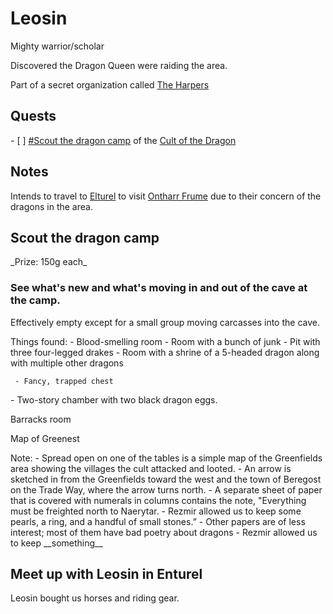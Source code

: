 = Leosin =
Mighty warrior/scholar

Discovered the Dragon Queen were raiding the area.

Part of a secret organization called [[The Harpers]]

== Quests ==

- [ ] [[#Scout the dragon camp]] of the [[Cult of the Dragon]]

== Notes ==
Intends to travel to [[Elturel]] to visit [[Ontharr Frume]] due to their concern of the dragons in the area.

== Scout the dragon camp ==

_Prize: 150g each_

=== See what's new and what's moving in and out of the cave at the camp. ===

Effectively empty except for a small group moving carcasses into the cave.

Things found:
- Blood-smelling room
- Room with a bunch of junk
- Pit with three four-legged drakes
- Room with a shrine of a 5-headed dragon along with multiple other dragons
  - Fancy, trapped chest
- Two-story chamber with two black dragon eggs.

Barracks room

Map of Greenest

Note:
- Spread open on one of the tables is a simple map of the Greenfields area showing the villages the cult attacked and looted.
- An arrow is sketched in from the Greenfields toward the west and the town of Beregost on the Trade Way, where the arrow turns north.
- A separate sheet of paper that is covered with numerals in columns contains the note, "Everything must be freighted north to Naerytar.
- Rezmir allowed us to keep some pearls, a ring, and a handful of small stones.”
- Other papers are of less interest; most of them have bad poetry about dragons
- Rezmir allowed us to keep __something__

== Meet up with Leosin in Enturel ==

Leosin bought us horses and riding gear.

